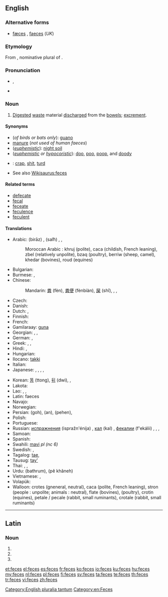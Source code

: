 ==English==

{{wikipedia}}

===Alternative forms===
* [[fæces]] {{qualifier|dated}}, [[faeces]] (''UK'')

===Etymology===
From {{etyl|la|en}} {{term|faeces|faecēs|lang=la}}, nominative plural of {{term|faex||residue, dregs|lang=la}}.

===Pronunciation===
* {{IPA|/ˈfiːsiːz/}}, {{X-SAMPA|/"fi:si:z/}}
* {{rhymes|iːsiz}}

===Noun===
{{en-plural noun}}

# {{US|Canada}} [[digested|Digested]] [[waste]] material [[discharge]]d from the [[bowel]]s; [[excrement]].

====Synonyms====
* (''of birds or bats only''): [[guano]]
* [[manure]] (''not used of human faeces'')
* (''[[euphemistic]]''): [[wikipedia:night soil|night soil]]
* (''[[euphemistic]] or [[hypocoristic]]''): [[doo]], [[poo]], [[poop]], and [[doody]]
* {{qualifier|vulgar}}: [[crap]], [[shit]], [[turd]]
* See also [[Wikisaurus:feces]]

====Related terms====
* [[defecate]]
* [[fecal]]
* [[feceate]]
* [[feculence]]
* [[feculent]]

====Translations====
{{trans-top|digested waste material discharged from the bowels}}
* Arabic: {{Arab|[[براز]]}} (birāz) {{m}}, {{Arab|[[سلح]]}} (salħ) {{m}}, {{t|ar|براز|m|tr=birāz|sc=Arab}}, {{t|ar|سلح|m|tr=salḥ|sc=Arab}}
*: Moroccan Arabic : {{Arab|[[جروج]]}} khruj (polite), {{Arab|[[كاكا]]}} caca (childish, French leaning), {{Arab|[[زبل]]}} zbel (relatively unpolite), {{Arab|[[بزق]]}} bzaq (poultry), {{Arab|[[بريو]]}} berriw (sheep, camel), {{Arab|[[خضار]]}} khedar (bovines), {{Arab|[[رود]]}} roud (equines)
* Bulgarian: {{t+|bg|екскременти|p|sc=Cyrl}}
* Burmese: {{t-|my|ချေး|tr=chi:|sc=Mymr}}, {{t|my|မစင်|tr=masin|sc=Mymr}}
* Chinese:
*: Mandarin: [[粪]] (fèn), [[粪便]] (fènbiàn), [[屎]] (shǐ), {{t|cmn|粪|tr=fèn|sc=Hani}}, {{t|cmn|粪便|tr=fènbiàn|sc=Hani}}, {{t|cmn|屎|tr=shǐ|sc=Hani}}
* Czech: {{t-|cs|stolice|f}}
* Danish: {{t+|da|afføring|c}}
* Dutch: {{t+|nl|faeces|p}}, {{t+|nl|uitwerpselen|n}}
* Finnish: {{t+|fi|uloste}}
* French: {{t+|fr|fèces|f|p}}
* Gamilaraay: [[guna]]
* Georgian: {{t-|ka|ფეკალია|tr=p'ekalia|sc=Geor}}, {{t-|ka|განავალი|sc=Geor}}, {{t|ka|განავალი|tr=ganavali|sc=Geor}}
* German: {{t+|de|Fäkalien|f|p}}, {{t+|de|Kot|m}}
* Greek: {{t-|el|περιττώματα|n|p|tr=perittómata|sc=Grek}}, {{t+|el|κόπρανα|n|p|tr=kóprana|sc=Grek}}, {{qualifier|obscene}} {{t+|el|σκατά|n|p|tr=skatá|sc=Grek}}
* Hindi: {{t-|hi|टट्टी|tr=tatti}}, {{t-|hi|मल|tr=mal}}
* Hungarian: {{t-|hu|széklet}}
* Ilocano: [[takki]]
* Italian: {{t+|it|feci|f|p}}
* Japanese: {{t+|ja|糞|tr=fun|sc=Jpan}}, {{t-|ja|糞便|tr=fumben|sc=Jpan}}, {{t-|ja|大便|tr=daiben|sc=Jpan}}, {{t+|ja|うんこ|tr=unko|sc=Jpan}}, {{t-|ja|うんち|tr=unchi|sc=Jpan}}
{{trans-mid}}
* Korean: [[똥]] (ttong), {{qualifier|human euphemism}} [[뒤]] (dwi), {{t|ko|똥|tr=ttong|sc=Kore}}, {{t|ko|뒤|tr=dwi|sc=Kore}} {{qualifier|euphemism}}
* Lakota: {{tø|lkt|čheslí}}
* Lao: {{t|lo|ອາຈົມ|tr=ʔàːcòm|sc=Laoo}}, {{t|lo|ອຸດຈາຣະ|tr=ʔútcàːlā|sc=Laoo}}, {{t|lo|ຂີ້|tr=kʰȉː|sc=Laoo}}
* Latin: faeces {{p}}
* Navajo: {{tø|nv|chąąʼ}}
* Norwegian: {{t+|no|avføring}}
* Persian: {{fa-Arab|[[گه]]}} (goh), {{fa-Arab|[[ان]]}} (an), {{fa-Arab|[[پهن]]}} (pehen), {{t+|fa|مدفوع|tr=madfu'|sc=fa-Arab}}
* Polish: {{t+|pl|kał|m}}
* Portuguese: {{t+|pt|fezes|f|p}}
* Russian: [[испражнения]] (ispražn'énija) {{n|p}} {{qualifier|polite}}, [[кал]] (kal) {{m}} {{qualifier|medicine}}, [[фекалии]] (f'ekálii) {{f|p}}, {{t|ru|испражнение|n|p|tr=ispražnénija|alt=испражнения|sc=Cyrl}}, {{t|ru|кал|m|tr=kal|sc=Cyrl}}, {{t|ru|фекалии|f|p|tr=fekálii|sc=Cyrl}}
* Samoan: {{t-|sm|tae}}
* Spanish: {{t-|es|heces|f|p}}
* Swahili: [[mavi]] ''pl (nc 6)''
* Swedish: {{t+|sv|avföring|c}}, {{t+|sv|träck|c}}
* Tagalog: [[tae]], {{t-|tl|dumi}}
* Tausug: [[tay']]
* Thai: {{t|th|อาจม|tr=aa-jom|sc=Thai}}, {{t|th|อุจจาระ|tr=ùt-jaa-rá|sc=Thai}}, {{t|th|ขี้|tr=kêe|sc=Thai}}
* Urdu: {{ur-Arab|[[باٹھروم]]}} (bathrum), {{ur-Arab|[[پا خانه]]}} (pê khâneh)
* Vietnamese: {{t|vi|cặn}}, {{t|vi|chất lắng}}
* Volapük: {{t+|vo|jiedot}}
* Walloon: crotes (gneneral, neutral), caca (polite, French leaning), stron (people : unpolite; animals : neutral), flate (bovines), {{t|wa|polene}} (poultry), crotin (equines), petale / pecale (rabbit, small ruminants), crotale (rabbit, small ruminants)
{{trans-bottom}}

[[Category:English pluralia tantum]]
[[Category:en:Feces]]

----

==Latin==

===Noun===
{{la-noun-form|fecēs}}

# {{inflection of|fex|fex|nom|p|lang=la}}
# {{inflection of|fex|fex|acc|p|lang=la}}
# {{inflection of|fex|fex|voc|p|lang=la}}

[[et:feces]]
[[el:feces]]
[[es:feces]]
[[fr:feces]]
[[ko:feces]]
[[io:feces]]
[[ku:feces]]
[[hu:feces]]
[[my:feces]]
[[nl:feces]]
[[pl:feces]]
[[fi:feces]]
[[sv:feces]]
[[ta:feces]]
[[te:feces]]
[[th:feces]]
[[tr:feces]]
[[vi:feces]]
[[zh:feces]]